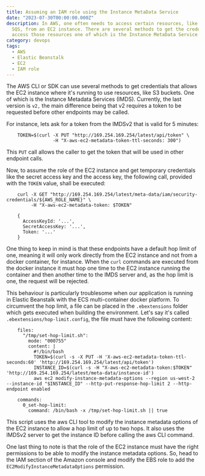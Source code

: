 ```yaml
---
title: Assuming an IAM role using the Instance MetaData Service
date: "2023-07-30T00:00:00.000Z"
description: In AWS, one often needs to access certain resources, like S3 or
  SQS, from an EC2 instance. There are several methods to get the credentials to
  access those resources one of which is the Instance MetaData Service.
category: devops
tags:
  - AWS
  - Elastic Beanstalk
  - EC2
  - IAM role
---
```

The AWS CLI or SDK can use several methods to get credentials that allows the EC2 instance where it's running to use resources, like S3 buckets. One of which is the Instance Metadata Services (IMDS). Currently, the last version is `v2,` the main difference being that v2 requires a token to be requested before other endpoints may be called.

For instance, lets ask for a token from the IMDSv2 that is valid for 5 minutes:

```shell
    TOKEN=$(curl -X PUT "http://169.254.169.254/latest/api/token" \
                 -H "X-aws-ec2-metadata-token-ttl-seconds: 300")
```

This `PUT` call allows the caller to get the token that will be used in other endpoint calls.

Now, to assume the role of the EC2 instance and get temporary credentials like the secret access key and  the access key, the following call, provided with the `TOKEN` value, shall be executed:

```shell
    curl -X GET "http://169.254.169.254/latest/meta-data/iam/security-credentials/${AWS_ROLE_NAME}" \
         -H "X-aws-ec2-metadata-token: $TOKEN"

    {
      AccessKeyId: '...',
      SecretAccessKey: '...',
      Token: '...'
    }
```

One thing to keep in mind is that these endpoints have a default hop limit of one, meaning it will only work directly from the EC2 instance and not from a docker container, for instance. When the `curl` commands are executed from the docker instance it must hop one time to the EC2 instance running the container and then another time to the IMDS server and, as the hop limit is one, the request will be rejected.

This behaviour is particularly troublesome when our application is running in Elastic Beanstalk with the ECS multi-container docker platform. To circumvent the hop limit, a file can be placed in the `.ebextensions` folder which gets executed when building the environment. Let's say it's called `.ebextensions/hop-limit.config`, the file must have the following content:

```shell
    files:
      "/tmp/set-hop-limit.sh":
        mode: "000755"
        content: |
          #!/bin/bash
          TOKEN=$(curl -s -X PUT -H 'X-aws-ec2-metadata-token-ttl-seconds:60' 'http://169.254.169.254/latest/api/token')
          INSTANCE_ID=$(curl -s -H "X-aws-ec2-metadata-token:$TOKEN" 'http://169.254.169.254/latest/meta-data/instance-id')
          aws ec2 modify-instance-metadata-options --region us-west-2 --instance-id "$INSTANCE_ID" --http-put-response-hop-limit 2 --http-endpoint enabled

    commands:
      0_set-hop-limit:
        command: /bin/bash -x /tmp/set-hop-limit.sh || true
```

This script uses the aws CLI tool to modify the instance metadata options of the EC2 instance to allow a hop limit of up to two hops. It also uses the IMDSv2 server to get the instance ID before calling the aws CLI command.

One last thing to note is that the role of the EC2 instance must have the right permissions to be able to modify the instance metadata options. So, head to the IAM section of the Amazon console and modify the EBS role to add the `EC2ModifyInstanceMetadataOptions` permission.

